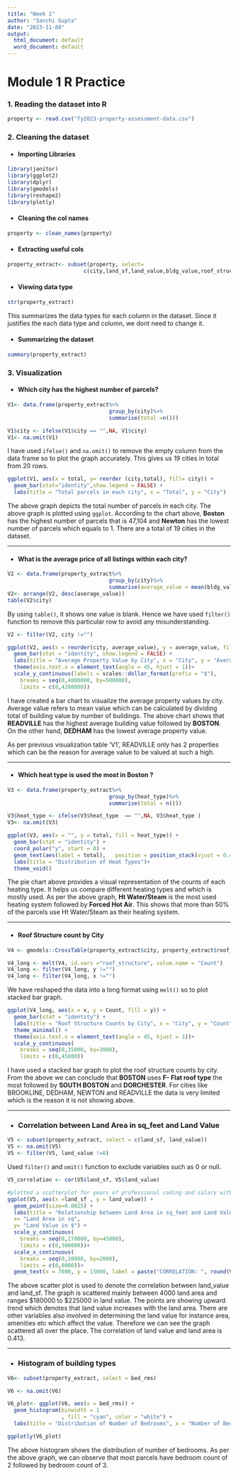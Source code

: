 ```yaml
---
title: "Week 1"
author: "Sanchi Gupta"
date: "2023-11-08"
output:
  html_document: default
  word_document: default
---
```


# Module 1 R Practice
### 1. Reading the dataset into R
```r
property <- read.csv("fy2023-property-assessment-data.csv")

```

### 2. Cleaning the dataset
* #### Importing Libraries
```r
library(janitor)
library(ggplot2)
library(dplyr)
library(gmodels)
library(reshape2)
library(plotly)
```

* #### Cleaning the col names 
```r
property <- clean_names(property)
```

* #### Extracting useful cols
```r
property_extract<- subset(property, select= 
                        c(city,land_sf,land_value,bldg_value,roof_structure, bed_rms, full_bth, heat_type ))
```

* #### Viewing data type
```r
str(property_extract)
```
This summarizes the data types for each column in the dataset. Since it justifies the each data type and column, we dont need to change it.


* #### Summarizing the dataset
```r
summary(property_extract)

```



### 3. Visualization
* #### Which city has the highest number of parcels?
```r
V1<- data.frame(property_extract%>%
                                group_by(city)%>%
                                summarise(total =n()))

V1$city <- ifelse(V1$city == "",NA, V1$city)
V1<- na.omit(V1)
```
I have used `ifelse()` and `na.omit()` to remove the empty column from the data frame so to plot the graph accurately. This gives us 19 cities in total from 20 rows.

```r
ggplot(V1, aes(x = total, y= reorder (city,total), fill= city)) +
  geom_bar(stat="identity",show.legend = FALSE) +
  labs(title = "Total parcels in each city", x = "Total", y = "City")

```

The above graph depicts the total number of parcels in each city. The above graph is plotted using `ggplot`. According to the chart above, **Boston** has the highest number of parcels that is 47,104 and **Newton** has the lowest number of parcels which equals to 1. 
There are a total of 19 cities in the dataset. 

---

* #### What is the average price of all listings within each city?
```r
V2 <- data.frame(property_extract%>%
                                group_by(city)%>%
                                summarise(average_value = mean(bldg_value)))
V2<- arrange(V2, desc(average_value))
table(V2$city)
```
By using `table()`, it shows one value is blank. Hence we have used `filter()` function to remove this particular row to avoid any misunderstanding. 
```r
V2 <- filter(V2, city !="")
```

```r
ggplot(V2, aes(x = reorder(city, average_value), y = average_value, fill = city)) +
  geom_bar(stat = "identity", show.legend = FALSE) +
  labs(title = "Average Property Value by City", x = "City", y = "Average Value") +
  theme(axis.text.x = element_text(angle = 45, hjust = 1))+
  scale_y_continuous(labels = scales::dollar_format(prefix = "$"),
    breaks = seq(0,4000000, by=500000),
    limits = c(0,4200000))

```

I have created a bar chart to visualize the average property values by city. Average value refers to mean value which can be calculated by dividing total of building value by number of buildings. The above chart shows that **READVILLE** has the highest average building value followed by **BOSTON**. On the other hand, **DEDHAM** has the lowest average property value.

As per previous visualization table 'V1', READVILLE only has 2 properties which can be the reason for average value to be valued at such a high.

---

* #### Which heat type is used the most in Boston ?
```r
V3 <- data.frame(property_extract%>%
                                group_by(heat_type)%>%
                                summarise(total = n()))

V3$heat_type <- ifelse(V3$heat_type  == "",NA, V3$heat_type )
V3<- na.omit(V3)

ggplot(V3, aes(x = "", y = total, fill = heat_type)) +
  geom_bar(stat = "identity") +
  coord_polar("y", start = 0) +
  geom_text(aes(label = total),   position = position_stack(vjust = 0.40)) +
  labs(title = "Distribution of Heat Types")+
  theme_void()

```

The pie chart above provides a visual representation of the counts of each heating type. It helps us compare different heating types and which is mostly used. As per the above graph, **Ht Water/Steam** is the most used heating system followed by **Forced Hot Air**. This shows that more than 50% of the parcels use Ht Water/Steam as their heating system.

---

* #### Roof Structure count by City
```r
V4 <- gmodels::CrossTable(property_extract$city, property_extract$roof_structure)

```

```r
V4_long <- melt(V4, id.vars ="roof_structure", value.name = "Count")
V4_long <- filter(V4_long, y !="")
V4_long <- filter(V4_long, x !="")
```
We have reshaped the data into a long format using `melt()` so to plot stacked bar graph.

```r
ggplot(V4_long, aes(x = x, y = Count, fill = y)) +
  geom_bar(stat = "identity") +
  labs(title = "Roof Structure Counts by City", x = "City", y = "Count") +
  theme_minimal() +
  theme(axis.text.x = element_text(angle = 45, hjust = 1))+
  scale_y_continuous(
    breaks = seq(0,35000, by=3000),
    limits = c(0,45000))

```

I have used a stacked bar graph to plot the roof structure counts by city. From the above we can conclude that **BOSTON** uses **F- Flat roof type** the most followed by **SOUTH BOSTON** and **DORCHESTER**. For cities like BROOKLINE, DEDHAM, NEWTON and READVILLE the data is very limited which is the reason it is not showing above.

---

* ### Correlation between Land Area in sq_feet and Land Value
```r
V5 <- subset(property_extract, select = c(land_sf, land_value))
V5 <- na.omit(V5)
V5 <- filter(V5, land_value !=0)
```

Used `filter()` and `omit()` function to exclude variables such as 0 or null.

```r
V5_correlation <- cor(V5$land_sf, V5$land_value)

#plotted a scatterplot for years of professional coding and salary with correlation
ggplot(V5, aes(x =land_sf , y = land_value)) +
  geom_point(size=0.0025) +
  labs(title = "Relationship between Land Area in sq_feet and Land Value",
  x= "Land Area in sq",
  y= "Land Value in $") +
  scale_y_continuous(
    breaks = seq(0,270000, by=45000),
    limits = c(0,300000))+
  scale_x_continuous(
    breaks = seq(0,10000, by=2000),
    limits = c(0,8000))+
  geom_text(x = 7000, y = 15000, label = paste("CORRELATION: ", round(V5_correlation, 3)))

```

The above scatter plot is used to denote the correlation between land_value and land_sf. The graph is scattered mainly between 4000 land area and ranges $180000 to $225000 in land value. The points are showing upward trend which denotes that land value increases with the land area. There are other variables also involved in determining the land value for instance area, amenities etc which affect the value. Therefore we can see the graph scattered all over the place. The correlation of land value and land area is 0.413. 

---

* ### Histogram of building types
```r
V6<- subset(property_extract, select = bed_rms)

V6 <- na.omit(V6)

V6_plot<- ggplot(V6, aes(x = bed_rms)) +
  geom_histogram(binwidth = 1
                 , fill = "cyan", color = "white") +
  labs(title = "Distribution of Number of Bedrooms", x = "Number of Bedrooms in a parcel", y = "Count")

ggplotly(V6_plot)

```

The above histogram shows the distribution of number of bedrooms. As per the above graph, we can observe that most parcels have bedroom count of 2 followed by bedroom count of 3. 



